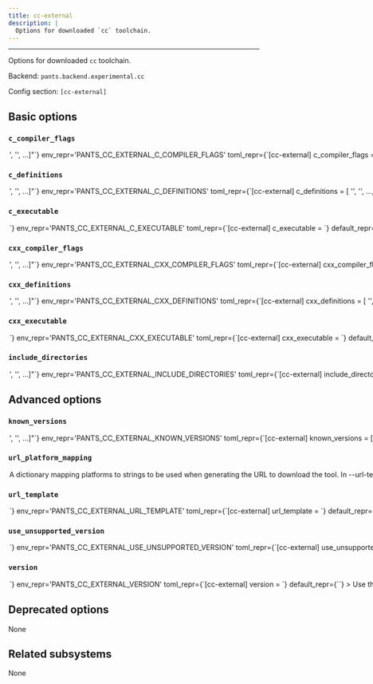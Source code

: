```yaml
---
title: cc-external
description: |
  Options for downloaded `cc` toolchain.
---
```



---

Options for downloaded `cc` toolchain.

Backend: <span className="color--primary">`pants.backend.experimental.cc`</span>

Config section: <span className="color--primary">`[cc-external]`</span>

<span className={styles.options}>

## Basic options

### `c_compiler_flags`

<Option
  cli_repr={`--cc-external-c-compiler-flags="['<str>', '<str>', ...]"`}
  env_repr='PANTS_CC_EXTERNAL_C_COMPILER_FLAGS'
  toml_repr={`[cc-external]
c_compiler_flags = [
    '<str>',
    '<str>',
    ...,
]`}
  default_repr={`[\n  "-std=c11"\n]`}
>

Flags passed to the C compiler. These flags are merged with the target-level defines, with the target-level flags taking precedence.

</Option>

### `c_definitions`

<Option
  cli_repr={`--cc-external-c-definitions="['<str>', '<str>', ...]"`}
  env_repr='PANTS_CC_EXTERNAL_C_DEFINITIONS'
  toml_repr={`[cc-external]
c_definitions = [
    '<str>',
    '<str>',
    ...,
]`}
  default_repr={`[]`}
>

A list of strings to define in the C preprocessor. Will be prefixed by -D at the command line. These defines are merged with the target-level defines, with the target-level definitions taking precedence.

</Option>

### `c_executable`

<Option
  cli_repr={`--cc-external-c-executable=<str>`}
  env_repr='PANTS_CC_EXTERNAL_C_EXECUTABLE'
  toml_repr={`[cc-external]
c_executable = <str>`}
  default_repr={``}
>

The relative path to the C compiler binary from the downloaded source. E.g. For the ARM gcc-rm toolchain, this value would be: `gcc-arm-none-eabi-10.3-2021.10/bin/arm-none-eabi-gcc`

</Option>

### `cxx_compiler_flags`

<Option
  cli_repr={`--cc-external-cxx-compiler-flags="['<str>', '<str>', ...]"`}
  env_repr='PANTS_CC_EXTERNAL_CXX_COMPILER_FLAGS'
  toml_repr={`[cc-external]
cxx_compiler_flags = [
    '<str>',
    '<str>',
    ...,
]`}
  default_repr={`[\n  "-std=c++11"\n]`}
>

Flags passed to the C++ compiler. These flags are merged with the target-level defines, with the target-level flags taking precedence.

</Option>

### `cxx_definitions`

<Option
  cli_repr={`--cc-external-cxx-definitions="['<str>', '<str>', ...]"`}
  env_repr='PANTS_CC_EXTERNAL_CXX_DEFINITIONS'
  toml_repr={`[cc-external]
cxx_definitions = [
    '<str>',
    '<str>',
    ...,
]`}
  default_repr={`[]`}
>

A list of strings to define in the C++ preprocessor. Will be prefixed by -D at the command line. These defines are merged with the target-level defines, with the target-level definitions taking precedence.

</Option>

### `cxx_executable`

<Option
  cli_repr={`--cc-external-cxx-executable=<str>`}
  env_repr='PANTS_CC_EXTERNAL_CXX_EXECUTABLE'
  toml_repr={`[cc-external]
cxx_executable = <str>`}
  default_repr={``}
>

The relative path to the C++ compiler binary from the downloaded source. E.g. For the ARM gcc-rm toolchain, this value would be: `gcc-arm-none-eabi-10.3-2021.10/bin/arm-none-eabi-g++`

</Option>

### `include_directories`

<Option
  cli_repr={`--cc-external-include-directories="['<str>', '<str>', ...]"`}
  env_repr='PANTS_CC_EXTERNAL_INCLUDE_DIRECTORIES'
  toml_repr={`[cc-external]
include_directories = [
    '<str>',
    '<str>',
    ...,
]`}
  default_repr={`[]`}
>

A list of include directories passed to the compiler. Will be prefixed by -I at the command line. These flags are merged with the target-level includes, with the target-level includes taking precedence.

</Option>

## Advanced options

### `known_versions`

<Option
  cli_repr={`--cc-external-known-versions="['<str>', '<str>', ...]"`}
  env_repr='PANTS_CC_EXTERNAL_KNOWN_VERSIONS'
  toml_repr={`[cc-external]
known_versions = [
    '<str>',
    '<str>',
    ...,
]`}
  default_repr={`[]`}
>

Known versions to verify downloads against.

Each element is a pipe-separated string of `version|platform|sha256|length` or
`version|platform|sha256|length|url_override`, where:

- `version` is the version string
- `platform` is one of `[linux_arm64,linux_x86_64,macos_arm64,macos_x86_64]`
- `sha256` is the 64-character hex representation of the expected sha256
  digest of the download file, as emitted by `shasum -a 256`
- `length` is the expected length of the download file in bytes, as emitted by
  `wc -c`
- (Optional) `url_override` is a specific url to use instead of the normally
  generated url for this version

E.g., `3.1.2|macos_x86_64|6d0f18cd84b918c7b3edd0203e75569e0c7caecb1367bbbe409b44e28514f5be|42813`.
and `3.1.2|macos_arm64 |aca5c1da0192e2fd46b7b55ab290a92c5f07309e7b0ebf4e45ba95731ae98291|50926|https://example.mac.org/bin/v3.1.2/mac-aarch64-v3.1.2.tgz`.

Values are space-stripped, so pipes can be indented for readability if necessary.

</Option>

### `url_platform_mapping`

<Option
  cli_repr={`--cc-external-url-platform-mapping="{'key1': val1, 'key2': val2, ...}"`}
  env_repr='PANTS_CC_EXTERNAL_URL_PLATFORM_MAPPING'
  toml_repr={`[cc-external.url_platform_mapping]
key1 = val1
key2 = val2
...`}
  default_repr={`{}`}
>

A dictionary mapping platforms to strings to be used when generating the URL to download the tool.

In `--url-template`, anytime the `{platform}` string is used, Pants will determine the current platform, and substitute `{platform}` with the respective value from your dictionary.

For example, if you define `{"macos_x86_64": "apple-darwin", "linux_x86_64": "unknown-linux"}`, and run Pants on Linux with an intel architecture, then `{platform}` will be substituted in the `--url-template` option with `unknown-linux`.

</Option>

### `url_template`

<Option
  cli_repr={`--cc-external-url-template=<str>`}
  env_repr='PANTS_CC_EXTERNAL_URL_TEMPLATE'
  toml_repr={`[cc-external]
url_template = <str>`}
  default_repr={``}
>

URL to download the tool, either as a single binary file or a compressed file (e.g. zip file). You can change this to point to your own hosted file, e.g. to work with proxies or for access via the filesystem through a `file:$abspath` URL (e.g. `file:/this/is/absolute`, possibly by [templating the buildroot in a config file](https://www.pantsbuild.org/v2.18/docs/options#config-file-entries)).

Use `{version}` to have the value from `--version` substituted, and `{platform}` to have a value from `--url-platform-mapping` substituted in, depending on the current platform. For example, https://github.com/.../protoc-&#123;version&#125;-&#123;platform&#125;.zip.

</Option>

### `use_unsupported_version`

<Option
  cli_repr={`--cc-external-use-unsupported-version=<UnsupportedVersionUsage>`}
  env_repr='PANTS_CC_EXTERNAL_USE_UNSUPPORTED_VERSION'
  toml_repr={`[cc-external]
use_unsupported_version = <UnsupportedVersionUsage>`}
  one_of='error, warning'
  default_repr={`error`}
>

What action to take in case the requested version of cc-external is not supported.

Supported cc-external versions: unspecified

</Option>

### `version`

<Option
  cli_repr={`--cc-external-version=<str>`}
  env_repr='PANTS_CC_EXTERNAL_VERSION'
  toml_repr={`[cc-external]
version = <str>`}
  default_repr={``}
>

Use this version of cc-external.

</Option>

## Deprecated options

None

## Related subsystems

None

</span>
